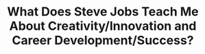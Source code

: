 ---
title: What Does Steve Jobs Teach Me About Creativity/Innovation and Career Development/Success?
---